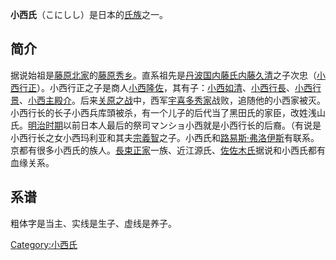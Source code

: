 {{unreferenced|time=2011-10-02T15:05:58+00:00}}
{{日本氏族
|家名=小西氏
|家紋=Japanese crest Hana Kurusu.svg
|家紋名称=花久留子
|本姓=[[藤原北家|藤原北家]][[藤原秀乡|秀乡流]]
|家祖=小西行正
|種別=武家
|出身地=[[和泉国|和泉国]]
|根拠地=[[肥後国|肥後国]]
|人物=[[小西行长|小西行长]]
|支流=
}}

'''小西氏'''（こにしし）是日本的[[氏族|氏族]]之一。

== 简介 ==
据说始祖是[[藤原北家|藤原北家]]的[[藤原秀乡|藤原秀乡]]。直系祖先是[[丹波国|丹波国]][[内藤氏|内藤氏]][[内藤久清|内藤久清]]之子次忠（[[小西行正|小西行正]]）。小西行正之子是商人[[小西隆佐|小西隆佐]]，其有子：[[小西如清|小西如清]]、[[小西行長|小西行長]]、[[小西行景|小西行景]]、[[小西主殿介|小西主殿介]]。后来[[关原之战|关原之战]]中，西军[[宇喜多秀家|宇喜多秀家]]战败，追随他的小西家被灭。小西行长的长子小西兵库頭被杀，有一个儿子的后代当了黑田氏的家臣，改姓浅山氏。[[明治时期|明治时期]]以前日本人最后的祭司マンショ小西就是小西行长的后裔。（有说是小西行长之女小西玛利亚和其夫[[宗義智|宗義智]]之子。小西氏和[[路易斯·弗洛伊斯|路易斯·弗洛伊斯]]有联系。京都有很多小西氏的族人。[[長束正家|長束正家]]一族、近江源氏、[[佐佐木氏|佐佐木氏]]据说和小西氏都有血缘关系。

== 系谱 ==
<div class="NavFrame" style="clear: both; border:0;">
<div class="NavHead" style="text-align: center;"></div>
<div class="NavContent" style="text-align: left;">
;粗体字是当主、实线是生子、虚线是养子。<!--構成の都合で出生順より組み替え-->
{{familytree/start|style="font-size:85%"}}
{{familytree |border=0|01||||| 01=内藤久清}}
{{familytree |border=0| |!||||||}}
{{familytree |border=0|01||||| 01='''小西次忠（行正）'''}}
{{familytree |border=0| |!||||||}}
{{familytree |border=0|01||||| 01='''[[小西隆佐|小西隆佐]]'''}}
{{familytree |border=0| |)|-|-|v|-|-|v|-|-|v|-|-|.||||||}}
{{familytree |border=0|01|02|03|04|05| 01=[[小西如清|小西如清]]|02=[[小西主殿介|小西主殿介]]|03='''[[小西行長|小西行長]]'''|04=[[小西行景|小西行景]]|05=小西与七郎}}
{{familytree |border=0| |!|||,|-|-|+|-|-|v|-|-|v|~|~|~|~|~|~|~|7}}
{{familytree |border=0|01|02|03|04|05|~|y|~|06|07| 01=宗長|02=兵庫頭|03=秀貞|04=浅山弥左衛門|05=マリア|06=[[宗義智|宗義智]]|07=[[小西·茱莉亚|小西·茱莉亚]]}}
{{familytree |border=0| ||||||||||||||||!}}
{{familytree |border=0||||||||||||||||01||| 01=[[マンショ小西|マンショ小西]]}}
{{familytree/end}}
</div></div>



[[Category:小西氏|Category:小西氏]]